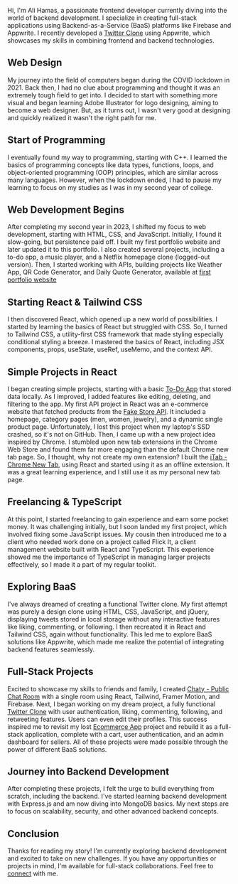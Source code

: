 Hi, I'm Ali Hamas, a passionate frontend developer currently diving into the world of backend development. I specialize in creating full-stack applications using Backend-as-a-Service (BaaS) platforms like Firebase and Appwrite. I recently developed a [Twitter Clone](/projects/twitter-clone) using Appwrite, which showcases my skills in combining frontend and backend technologies.

## Web Design

My journey into the field of computers began during the COVID lockdown in 2021. Back then, I had no clue about programming and thought it was an extremely tough field to get into. I decided to start with something more visual and began learning Adobe Illustrator for logo designing, aiming to become a web designer. But, as it turns out, I wasn't very good at designing and quickly realized it wasn't the right path for me.

## Start of Programming

I eventually found my way to programming, starting with C++. I learned the basics of programming concepts like data types, functions, loops, and object-oriented programming (OOP) principles, which are similar across many languages. However, when the lockdown ended, I had to pause my learning to focus on my studies as I was in my second year of college.

## Web Development Begins

After completing my second year in 2023, I shifted my focus to web development, starting with HTML, CSS, and JavaScript. Initially, I found it slow-going, but persistence paid off. I built my first portfolio website and later updated it to this portfolio. I also created several projects, including a to-do app, a music player, and a Netflix homepage clone (logged-out version). Then, I started working with APIs, building projects like Weather App, QR Code Generator, and Daily Quote Generator, available at [first portfolio website](https://portfolio-alihamas.vercel.app/#projects)

## Starting React & Tailwind CSS

I then discovered React, which opened up a new world of possibilities. I started by learning the basics of React but struggled with CSS. So, I turned to Tailwind CSS, a utility-first CSS framework that made styling especially conditional styling a breeze. I mastered the basics of React, including JSX components, props, useState, useRef, useMemo, and the context API.

## Simple Projects in React

I began creating simple projects, starting with a basic [To-Do App](/projects/todo-app) that stored data locally. As I improved, I added features like editing, deleting, and filtering to the app. My first API project in React was an e-commerce website that
fetched products from the [Fake Store API](https://fakestoreapi.com/). It included a homepage, category pages (men, women, jewelry), and a dynamic single product page. Unfortunately, I lost this project when my laptop's SSD crashed, so it's not on GitHub. Then, I came up with a new project idea inspired by Chrome. I stumbled upon new tab extensions in the Chrome Web Store and found them far more engaging than the default Chrome new tab page. So, I thought, why not create my own extension? I built the [iTab - Chrome New Tab](/projects/itab), using React and started using it as an offline extension. It was a great learning experience, and I still use it as my personal new tab page.

## Freelancing & TypeScript

At this point, I started freelancing to gain experience and earn some pocket money. It was challenging initially, but I soon landed my first project, which involved fixing some JavaScript issues. My cousin then introduced me to a client who needed work done on a project called Flick It, a client management website built with React and TypeScript. This experience showed me the importance of TypeScript in managing larger projects effectively, so I made it a part of my regular toolkit.

## Exploring BaaS

I've always dreamed of creating a functional Twitter clone. My first attempt was purely a design clone using HTML, CSS, JavaScript, and jQuery, displaying tweets stored in local storage without any interactive features like liking, commenting, or following. I then recreated it in React and Tailwind CSS, again without functionality. This led me to explore BaaS solutions like Appwrite, which made me realize the potential of integrating backend features seamlessly.

## Full-Stack Projects

Excited to showcase my skills to friends and family, I created [Chaty - Public Chat Room](/projects/chaty) with a single room using React, Tailwind, Framer Motion, and Firebase. Next, I began working on my dream project, a fully functional [Twitter Clone](/projects/twitter-clone) with user authentication, liking, commenting, following, and retweeting features. Users can even edit their profiles. This success inspired me to revisit my lost [Ecommerce App](/projects) project and rebuild it as a full-stack application, complete with a cart, user authentication, and an admin dashboard for sellers. All of these projects were made possible through the power of different BaaS solutions.

## Journey into Backend Development

After completing these projects, I felt the urge to build everything from scratch, including the backend. I've started learning backend development with Express.js and am now diving into MongoDB basics. My next steps are to focus on scalability, security, and other advanced backend concepts.

## Conclusion

Thanks for reading my story! I'm currently exploring backend development and excited to take on new challenges. If you have any opportunities or projects in mind, I'm available for full-stack collaborations. Feel free to [connect](/contact) with me.
